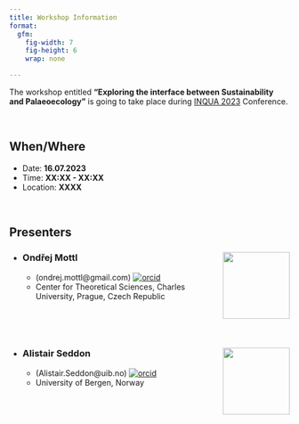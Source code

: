 ```yaml
---
title: Workshop Information
format: 
  gfm:
    fig-width: 7
    fig-height: 6
    wrap: none

---
```


The workshop entitled **"Exploring the interface between Sustainability and Palaeoecology"** is going to take place during [INQUA 2023](https://inquaroma2023.org/) Conference.


<br>

## When/Where 

* Date: **16.07.2023**
* Time: **XX:XX - XX:XX**
* Location: **XXXX**

<br>

## Presenters

* ### Ondřej Mottl <img src="https://ondrejmottl.github.io/profile_mottl_zoom.jpg" align="right" width="120">
  * (ondrej.mottl@gmail.com) [![orcid](https://img.shields.io/badge/orcid-0000--0002--9796--5081-brightgreen.svg)](https://orcid.org/0000-0002-9796-5081)
  * Center for Theoretical Sciences, Charles University, Prague, Czech Republic

<br>

<br>

* ### Alistair Seddon <img src="https://www.uib.no/sites/w3.uib.no/files/styles/user_thumbnail/public/w2/al/alistairseddon_1_0.jpg?itok=42ft2RcF" align="right" width="120" />
  * (Alistair.Seddon@uib.no) [![orcid](https://img.shields.io/badge/orcid-0000--0002--8266--0947-brightgreen.svg)](https://orcid.org/0000-0002-8266-0947)
  * University of Bergen, Norway


